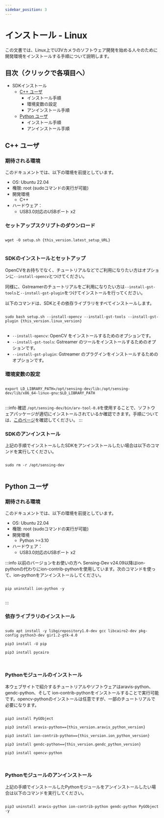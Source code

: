 ```yaml
---
sidebar_position: 3
---
```



# インストール - Linux

この文書では、Linux上でU3Vカメラのソフトウェア開発を始める人々のために開発環境をインストールする手順について説明します。

## 目次（クリックで各項目へ）
* SDKインストール
  * [C++ ユーザ](#cpp)
    * インストール手順
    * 環境変数の設定
    * アンインストール手順
  * [Python ユーザ](#python)
    * インストール手順
    * アンインストール手順

## C++ ユーザ <a id="cpp"/>

### 期待される環境

このドキュメントでは、以下の環境を前提としています。

* OS: Ubuntu 22.04
* 権限: root (sudoコマンドの実行が可能)
* 開発環境
    * C++
* ハードウェア：
    * USB3.0対応のUSBポート x2

### セットアップスクリプトのダウンロード

<pre>
<code class="language-bash">
wget -O setup.sh {this_version.latest_setup_URL}
</code>
</pre>

### SDKのインストールとセットアップ

OpenCVをお持ちでなく、チュートリアルなどでご利用になりたい方はオプションに`--install-opencv`とつけてください。

同様に、Gstreamerのチュートリアルをご利用になりたい方は`--install-gst-tools`と`--install-gst-plugin`をつけてインストールを行ってください。

以下のコマンドは、SDKとその依存ライブラリをすべてインストールします。

<pre>
<code class="language-bash">
sudo bash setup.sh --install-opencv --install-gst-tools --install-gst-plugin {this_version.linux_version}
</code>
</pre>

* `--install-opencv`: OpenCV をインストールするためのオプションです。
* `--install-gst-tools`: Gstreamer のツールをインストールするためのオプションです。
* `--install-gst-plugin`:  Gstreamer のプラグインをインストールするためのオプションです。

### 環境変数の設定

<pre>
<code class="language-bash">
export LD_LIBRARY_PATH=/opt/sensing-dev/lib:/opt/sensing-dev/lib/x86_64-linux-gnu:$LD_LIBRARY_PATH
</code>
</pre>

:::info 確認
`/opt/sensing-dev/bin/arv-tool-0.8`を使用することで、ソフトウェアパッケージが適切にインストールされているか確認できます。手順については、[このページ](../external/aravis/arv-tools.md)を確認してください。
:::

### SDKのアンインストール

上記の手順でインストールしたSDKをアンインストールしたい場合は以下のコマンドを実行してください。

<pre>
<code class="language-bash">
sudo rm -r /opt/sensing-dev
</code>
</pre>

## Python ユーザ <a id="python"/>

### 期待される環境

このドキュメントでは、以下の環境を前提としています。

* OS: Ubuntu 22.04
* 権限: root (sudoコマンドの実行が可能)
* 開発環境
    * Python >=3.10
* ハードウェア：
    * USB3.0対応のUSBポート x2

:::info 以前のバージョンをお使いの方へ
Sensing-Dev v24.09以降はion-pythonの代わりにion-contrib-pythonを使用しています。次のコマンドを使って、ion-pythonをアンインストールしてください。

<pre>
<code class="language-powershell">
pip uninstall ion-python -y
</code>
</pre>
:::

### 依存ライブラリのインストール
<pre>
<code class="language-bash">
sudo apt install -y libgirepository1.0-dev gcc libcairo2-dev pkg-config python3-dev gir1.2-gtk-4.0<br />
pip3 install -U pip<br />
pip3 install pycairo<br />
</code>
</pre>

### Pythonモジュールのインストール

本ウェブサイトで紹介するチュートリアルやソフトウェアはaravis-python、 gendc-python、そして ion-contrib-pythonをインストールすることで実行可能です。opencv-pythonのインストールは任意ですが、一部のチュートリアルで必要になります。

<pre>
<code class="language-bash">
pip3 install PyGObject<br />
pip3 install aravis-python=={this_version.aravis_python_version}<br />
pip3 install ion-contrib-python=={this_version.ion_python_version}<br />
pip3 install gendc-python=={this_version.gendc_python_version}<br />
pip3 install opencv-python<br />
</code>
</pre>

### Pythonモジュールのアンインストール

上記の手順でインストールしたPythonモジュールをアンインストールしたい場合は以下のコマンドを実行してください。

<pre>
<code class="language-bash">
pip3 uninstall aravis-python ion-contrib-python gendc-python PyGObject -y
</code>
</pre>
